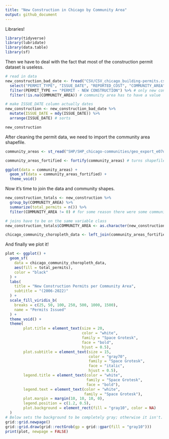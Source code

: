 ```yaml
---
title: "New Construction in Chicago by Community Area"
output: github_document
---
```


Libraries!

```r
library(tidyverse)
library(lubridate)
library(data.table)
library(sf)
```

Then we have to deal with the fact that most of the construction permit dataset is useless.

```r
# read in data
new_construction_bad_date <- fread("CSV/CSV_chicago_building-permits.csv") %>%  
  select("PERMIT_TYPE", "ISSUE_DATE", "REPORTED_COST", "COMMUNITY_AREA", "XCOORDINATE", "YCOORDINATE", "LATITUDE", "LONGITUDE") %>% # selects relevant columns
  filter(PERMIT_TYPE == "PERMIT - NEW CONSTRUCTION") %>% # only new construction
  filter(!is.na(COMMUNITY_AREA)) # community area has to have a value

# make ISSUE_DATE column actually dates
new_construction <- new_construction_bad_date %>% 
  mutate(ISSUE_DATE = mdy(ISSUE_DATE)) %>% 
  arrange(ISSUE_DATE) # sorts

new_construction
```

After cleaning the permit data, we need to import the community area shapefile.

```r
community_areas <- st_read("SHP/SHP_chicago-communities/geo_export_e07d67fa-91ce-4d30-9da3-eb903021731c.shp", quiet = TRUE)

community_areas_fortified <- fortify(community_areas) # turns shapefile into dataframe

ggplot(data = community_areas) +
  geom_sf(data = community_areas_fortified) +
  theme_void()
```

Now it's time to join the data and community shapes.

```r
new_construction_totals <- new_construction %>% 
  group_by(COMMUNITY_AREA) %>% 
  summarize(total_permits = n()) %>% 
  filter(COMMUNITY_AREA != 0) # for some reason there were some community area "0" observations?

# joins have to be on the same variable class
new_construction_totals$COMMUNITY_AREA <- as.character(new_construction_totals$COMMUNITY_AREA)

chicago_community_choropleth_data <- left_join(community_areas_fortified, new_construction_totals, by = c("area_num_1" = "COMMUNITY_AREA"))

```

And finally we plot it!

```r
plot <- ggplot() +  
  geom_sf(
    data = chicago_community_choropleth_data,
    aes(fill = total_permits),
    color = "black"
  ) +
  labs(    
    title = "New Construction Permits per Community Area",
    subtitle = "(2006-2022)"
  ) +
  scale_fill_viridis_b(
    breaks = c(25, 50, 100, 250, 500, 1000, 1500), 
    name = "Permits Issued"
  ) +
  theme_void() +
  theme(
        plot.title = element_text(size = 20, 
                                  color = "white", 
                                  family = "Space Grotesk", 
                                  face = "bold", 
                                  hjust = 0.5),    
        plot.subtitle = element_text(size = 15, 
                                     color = "gray70", 
                                     family = "Space Grotesk", 
                                     face = "italic", 
                                     hjust = 0.5),    
        legend.title = element_text(color = "white", 
                                    family = "Space Grotesk", 
                                    face = "bold"),    
        legend.text = element_text(color = "white", 
                                   family = "Space Grotesk"),    
        plot.margin = margin(10, 10, 10, 0),
        legend.position = c(1.2, 0.5),
        plot.background = element_rect(fill = "gray10", color = NA)
  )
# Below sets the background to be completely gray; otherwise it isn't.
grid::grid.newpage()
grid::grid.draw(grid::rectGrob(gp = grid::gpar(fill = "gray10")))
print(plot, newpage = FALSE)
```

